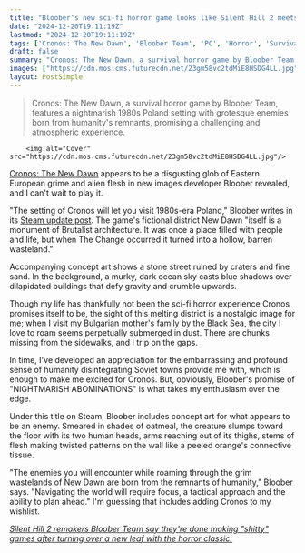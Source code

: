 ```yaml
---
title: "Bloober's new sci-fi horror game looks like Silent Hill 2 meets Alien, the retrofuturistic gorefest I've always dreamed of"
date: "2024-12-20T19:11:19Z"
lastmod: "2024-12-20T19:11:19Z"
tags: ['Cronos: The New Dawn', 'Bloober Team', 'PC', 'Horror', 'Survival Horror', 'Sci-Fi Horror']
draft: false
summary: "Cronos: The New Dawn, a survival horror game by Bloober Team,  features a nightmarish 1980s Poland setting with grotesque enemies born from humanity's remnants, promising a challenging and atmospheric experience."
images: ["https://cdn.mos.cms.futurecdn.net/23gm58vc2tdMiE8HSDG4LL.jpg"]
layout: PostSimple
---
```

> Cronos: The New Dawn, a survival horror game by Bloober Team,  features a nightmarish 1980s Poland setting with grotesque enemies born from humanity's remnants, promising a challenging and atmospheric experience.


        <img alt="Cover" src="https://cdn.mos.cms.futurecdn.net/23gm58vc2tdMiE8HSDG4LL.jpg"/>
        
[<u>Cronos: The New Dawn</u>](https://www.gamesradar.com/games/horror/silent-hill-2-remake-finally-put-bloober-team-on-the-map-for-horror-fans-but-in-2025-cronos-the-new-dawn-will-decide-whether-it-stays-there/) appears to be a disgusting glob of Eastern European grime and alien flesh in new images developer Bloober revealed, and I can't wait to play it. 

"The setting of Cronos will let you visit 1980s-era Poland," Bloober writes in its [<u>Steam update post</u>](https://store.steampowered.com/news/app/2101960?emclan=103582791474780989&emgid=529833630239817942). The game's fictional district New Dawn "itself is a monument of Brutalist architecture. It was once a place filled with people and life, but when The Change occurred it turned into a hollow, barren wasteland." 

Accompanying concept art shows a stone street ruined by craters and fine sand. In the background, a murky, dark ocean sky casts blue shadows over dilapidated buildings that defy gravity and crumble upwards. 

Though my life has thankfully not been the sci-fi horror experience Cronos promises itself to be, the sight of this melting district is a nostalgic image for me; when I visit my Bulgarian mother's family by the Black Sea, the city I love to roam seems perpetually submerged in dust. There are chunks missing from the sidewalks, and I trip on the gaps. 

In time, I've developed an appreciation for the embarrassing and profound sense of humanity disintegrating Soviet towns provide me with, which is enough to make me excited for Cronos. But, obviously, Bloober's promise of "NIGHTMARISH ABOMINATIONS" is what takes my enthusiasm over the edge. 

Under this title on Steam, Bloober includes concept art for what appears to be an enemy. Smeared in shades of oatmeal, the creature slumps toward the floor with its two human heads, arms reaching out of its thighs, stems of flesh making twisted patterns on the wall like a peeled orange's connective tissue. 

"The enemies you will encounter while roaming through the grim wastelands of New Dawn are born from the remnants of humanity," Bloober says. "Navigating the world will require focus, a tactical approach and the ability to plan ahead." I'm guessing that includes adding Cronos to my wishlist.

[<u><em>Silent Hill 2 remakers Bloober Team say they're done making "shitty" games after turning over a new leaf with the horror classic.</em></u>](https://x.com/GamesRadar/status/1848029534509007052)
        